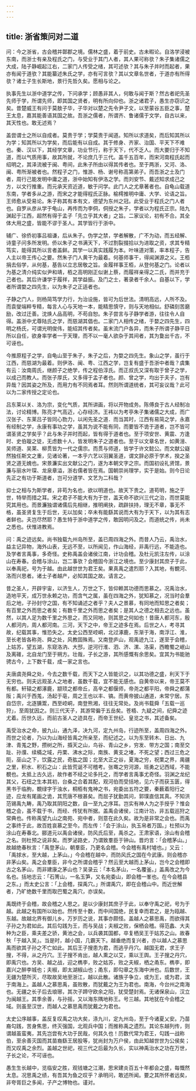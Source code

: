 ```yaml
---
---
---
```

title: 浙省策问对二道
---



问：今之浙省，古会稽并鄣郡之境。儒林之盛，着于前史。古未暇论。自洛学浸被东南，而浙士有亲及程氏之门，与受业于其门人者，其人果可称欤？朱子集诸儒之大成，陆子静崛起江右，二家门人传受之绪，其可述欤？其与朱子并时而起者，果亦有闻于道欤？其能纂述朱氏之学，亦有可言欤？其以文章名世者，于道亦有所得欤？诸士子生长斯地，景行先哲久矣。愿相与论之。

执事先生以浙中道学之传，下问承学；顾愚非其人，何敢与闻于斯？然古者祀先圣先师于学，所谓先师，即其国之贤者，明有所向仰也。浙之诸君子，愚生亦窃识之矣。昔楚威王有问于莫敖子华，子华对以楚之先令尹子文，以至蒙谷五臣之事，楚王太息，嘉其能善语其国之故。吾浙之儒者，所谓齐、鲁诸儒于文学，自古以来，其天性也。敢无述焉？

盖尝谓士之所以自成者。莫贵于学；学莫贵于闻道。知所以求道矣，而后知其所以为学；知其所以为学矣，而后能有以自成。其于修身、齐家、治国、平天下不难也。秦、汉以下，其经学文章，功业节行，称于天下，代不乏人。而大要归于不知道，而以气质用事，故其所就，不论庶几于三代。盖千五百年，而宋河南程氏起而绍明之，其泽流被于闽、粤间，此朱子所由以得其传者也。至于两浙，又河、洛、闽、粤所渐被者也。然程子之门，惟游、杨、谢号称高第弟子。而吾浙之士及门者，周行己能发明中庸之道，浙中始知有伊洛之学。而刘安节、戴述知求成己之方，以文行推重。而元承天资近道，敏于问学。此门人之尤章著者也。自龟山载道东南，学者多从之游，而宋之才能得程氏正脉。榆樗推明中庸、大学、论语之旨。王师愈从受易论。朱子称其有本有文，德望为东州之冠。此受业于程氏之门人者也。自罗从彦从学于龟山，再传而为李侗，侗授之朱子，学者以为程氏正宗。陆九渊起于江西，超然有得于孟子「先立乎其大者」之旨。二家议论，初有不合。其全体大用之盛，皆能不谬于圣人。其学皆行于浙中。

辅广、徐侨初事吕祖谦，后从朱子。伪学之禁，学者解散，广不为动，而五经解、诗童子问多所发明。侨以朱子之书满天下，不过割裂掇拾以为进取之资，求其专精笃实，能得其所以言者盖鲜。其学一以真实践履为本。叶味道对策，率本程子，告人主以帝王传心之要。然朱子门人黄干为最着。何基师事干，得闻渊源之义。王栢捐去俗学，从何基，基告以立志居敬之旨。金履祥事王栢，从登何基之门。论者以为基之清介纯实似尹和靖，栢之高明刚正似谢上蔡，而履祥亲得之二氏，而并充于己者也。其后许谦学于履祥，其学益振。及门之士，著录者千余人。自基以下，学者所谓婺之四先生，以为朱子之正适者也。

子静之门人，则杨简笃学力行，为治设施，皆可为后世法。清明高远，人所不及。而袁燮端粹专精，每言人心与天地一本，能精思慎守，则与天地相似。舒磷刻苦磨励，改过迁善。沈焕人品高明，不苟自恕。朱子尝言与子静学者游，往往令人自得。盖浙中尤尊陆氏之学，而慈湖其倡也。二家门人相传之绪，于婺之四先生，四明之杨氏，可谓光明俊伟，能绍其传者矣。虽末流门户各异，而朱子所谓子静平日所以自任，欲身率学者一于天理，而不以一毫人欲杂于其间者，其为敻出千古，不可诬也。

今推原程子之学，自龟山至于朱子，朱子之后，为婺之四先生。象山之学，虽行于江西，而慈湖为最着。则伊洛、闽、粤、江西之学，岂复有盛于吾浙中者哉？虞集有云：汝南周氏，继颜子之绝学，传之程伯淳氏。而正叔氏又深有取于曾子之学，以成己而教人。而张子厚氏，又多得于孟子者也。颜、曾之学，均出于夫子，岂有异哉？因其姿之所及，而用力有不同焉者耳。然则所谓道统者，其可妄议哉？此可以为二家传授之定论也。

吕东莱以关、洛为宗，变化气质，其所讲画，将以开物成务。陈傅良于古人经制冶法，讨论精博。陈亮才气高迈，心存经济。王袆以为考亭朱子集诸儒之大成，而广汉张子、东莱吕子皆同心勠力，以闲先圣之道．而当其时，江西有易简之学，永嘉有经制之学，永康有事功之学，虽其为说不能有同，而要皆不诡于道者，岂不皆可谓圣贤之学矣乎？此与朱子并时而起，皆有得于道者也。至于项安世、黄震、方逢时、史伯璇之徒，无虑数十人，皆发明朱子之道者也。至于以文章名世，如黄溍、吴师道、吴莱、柳贯皆为一代之儒宗。而贯与师道，皆学于许文懿公。而文献公嶷然独任斯文之重，见诸论著，一本乎六艺以羽翼圣道，谓文辞必原于学术，揆之圣贤之道无媿也。宋景濂实出文献公之门，遂为本朝文字之宗。而国初设礼贤馆，景濂与丽水叶琛、龙泉章溢，浙右儒者皆在焉。国朝崇尚理学，实于是始。则今日论先正之有功于斯道者，岂可分道学、文艺为二科哉？

抑士之相与为斯学者，非苟为名也，欲以明道也。故天下贵之。道苟明，施之于世，特举而措之耳。宋之君子不能大有为于世，盖天命不欲兴三代之治，而世莫能究其用也。而景濂独谓诸儒后先相继，推明阐抉，疏辟扶持，理无不章，事无不格，虽圣贤复生于后世，无以加矣；卒未有能繇其说而大有为于天下，以为其有志者鲜也。夫岂尽然耶？愚生特于浙中道学之传，敢因明问及之。而道统之传，尚未之悉也。伏惟进教焉。

问：禹之迹远矣。尚书独载九州岛所至，盖已周四海之外。而昔人乃云，禹治水，益主记异物，海外山表，无远不至，以所闻见，作山海经，非禹行远，不能造也。及学者言禹事，多奇怪。史称禹盖会诸侯江南，计功会稽。及杜元凯注左传，以涂山在寿春。会稽与涂山，岂二事欤？会稽固今浙江之境也。至少康封其庶子于此，以奉禹祀，号为于越。由此越世世为君王矣。果真禹之遣烈耶？入其地，有覩河、洛而兴思者。诸士子者越产，必知其国之故。请言之。

昔之圣人，开辟宇宙，以济生人，万世之下，皆仰赖其功德而思慕之。况禹治水，造地平天，成万世永赖之功，而含气之属，虽在四海之外，犹知慕之，况当时会羣后之地，子孙封守之国，有不知诵述之者乎？夫人之景慕，有同地而知思之者矣；有百里之外而思之者矣；有数千里之外而思之者矣；是其人之德之相去之远也。虽然，以其人足为数千里之外思之，而又同地，则其思之何如也！昔唐人都河东，殷人都河内，周人都河南。三河，天下之中，帝王之迹多在焉。后世之人，考寻其故，纪载其事，惟恐失之。太史公西至崆峒，北过涿鹿，东渐于海，南浮江、淮，至长老皆各称尧、舜之处，风教固殊焉。又南登庐山，观禹迹九江，遂至于会稽，上姑苏，望五湖，东窥洛汭、大邳，逆河行淮、泗、济、漯、洛渠，西瞻蜀之岷山及离碓，北自龙门至于朔方。壮哉，子长之游，其所感慨有余思矣。宜其为书能驰骋古今，上下数千载，成一家之言也。

夫唐虞尧舜之处，今去之数千载，而天下之人皆能识之，以其功德之盛，利天下于无穷也。则夫远观圣人之地者，虽数千载，宜不能无感也。自黄帝以来，帝王莫不有都。轩辕之都涿鹿，颛顼之都帝丘，高辛之都偃师，帝尧之都平阳，帝舜之都蒲阪；禹兴于西羗，汤起于亳，周之王也以丰、镐。而黄帝披山通道，未常宁居。东自岱宗，北逐獯鬻，西至崆峒，南登熊湘，往往无常处。及尚书载舜「五载一巡狩」，至周犹因之。则三代天子，其游常徧于五岳矣。苍梧、九疑之间，纪舜之迹尤着。历世久远，而前古圣人之迹具在，而帝王世纪、皇览之书，其述备矣。

禹受治水之命，披九山，通九泽，决九河，定九州岛，行迹所至，盖周四海之外。而世之论者，乃以为山海经皆禹之所亲至，而纪述之。以为东至转木、日出、九津、青羗之野，攒树之所，捪天之山，鸟谷、青山之乡，穷发、带方之国；南至交趾、孙濮、续樠之域，丹栗、沸水之际，南族、黄支之堵，不死之望；西过三危之阨，巫山之下，饮露之民，奇肱之国；北至大正之谷，夏海之穷，祝栗之界，禺疆之里，积水、积石之山：此皆荒诞不可稽考。张骞之穷河源，班勇之记西域，不能覩也。太抵上古久远，故作者不经之论多托之，而学者言禹事尤奇怪。羽渊之龙纪其父，石纽之生本其初，台桑之合着其配，观河伯而受括地，见六子而获玉匮，得黑书于临朐，覩绿字于浊水，桐栢有鬼神之书，宛委出五符之要，秦薮着阳行之迹，应龙有尾画之诡，其荒唐不根甚矣。而屈子犹勤其问，郭璞直信其真。不知洪范锡禹九畴，禹乃取其阴阳之数，自一至九之序耳。岂实有神人为之手授乎？惟会稽之会，虽不载于书，而经、传犹有所据。盖禹会诸侯，江南计功，非五载巡狩之常典也。传称禹望九山之南苑、宛中者，则意在此久矣。故为是非常之会也。而禹之事终于此，故百姓哀慕之至今。而左传：「会于涂山，执玉帛者万国。」杜预以为涂山在寿春北。郦道元以禹会诸侯，防风氏后至，禹杀之。王肃家语，涂山有会稽之名。则杜预之说非矣。而罗泌路史，乃谓致羣臣于钟山。晋灼言：「会稽茅山。」故越绝春秋言：「禹登茅山，朝羣臣，乃更名会稽。今会稽有禹村墟也。」又云：「禹捄水，至大越，上茅山。」今会稽在越中，而防风氏之国在今武康。则会稽亦非茅山矣。禹之会羣臣，非今之所谓会稽乎？然云至大越而上茅山，岂今之会稽即古之名茅山，而非建康之茅山也？吴录云：「本名茅山，一名覆釜。」盖禹改之为今名也。括地志云：「石箐山，一名玉笋，又名宛委山，即会稽一峯也。在今会稽县之东。」而太史公言：「上会稽，探禹穴。」所谓禹穴，即在会稽山中。而近世解者，乃旷绝数千里而取巴蜀之禹穴，亦误矣。

禹既终于会稽，故会稽之人思之。是以少康封其庶子于此，以奉守禹之祀，号为于越。此越之有国所以始也。然传至十数，而中间国绝，民复幸而君之，是为瓯越、东越。故越北界有御儿乡。万岁历之说，其事亦颇怪。盖越人之慕思禹，而欲得其子孙之为君如此。其后勾践为王，而与吴战；夫椒之败，保栖会稽。得范蠡、大夫种为之臣，乘夫差之骄，黄池之会，以兵袭其国都，卒复栖吴王于姑苏之山。故春秋「于越入吴」。当是时，越小国，几霸天下。越垂绝而复兴者，亦以越人之慕思禹而欲其子孙之不亡如此。其后王子搜患为君，而逃乎丹穴。越国无君，求王子搜，不得，从之丹穴。王子搜不肯出，越人熏之以艾，乘以王舆。王子搜之丹穴，即禹穴也。方吴、越之战，迎之檇李，败之姑苏，败之夫椒，栖之甬东。檇李，即嘉兴之醉李城也；夫椒，即太湖椒山也；甬东，即勾章之东海中洲也。后数世，王无疆为楚所灭，尽取故吴地至浙江，越以此散。诸族子争立，或为王，或为君，滨于南海上。盖越人之慕思禹，虽败散，而犹戴之为王为君也。南海，今台州之南海也。无疆之长子后去琅琊，其次子蹄守欧余之阳，犹受楚封焉。无诸保泉山，汉立为闽越王。其季余善，与孙摇，又以海东隅地称王。号三越。其地犹在今会稽之域。则虽至汉世，而越人之慕思禹而犹戴之为君也。

太史公序越事，盖反复叹禹之功大矣，涤九川，定九州岛，至于今诸夏乂安。乃苗裔勾践，苦身焦思，终灭强国，北观兵中国；而推称禹之遗烈。其论东越列传，则谓越虽蛮夷，其先岂尝有大功于民哉，何其久也！历数代常为君王，勾践一战称伯，至余善灭国而其苗裔繇王居股等，犹尚封为万户侯，由此知越世世为公侯矣；而又叹禹之余烈。盖越之世祀，视三代之后最为久长，实以神禹治水之功在万世，子长之论，不可诬也。

愚生生长越中，览临安之胜，观钱塘之江潮，思宋建炎百五十年都会之盛，每慨然太息。况思禹之绩，有吾其为鱼之叹乎？承明问，敢述所闻。要之其所怀者远矣，非夸胥巨之多闻，子产之博物也。谨对。